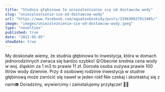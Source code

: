 ```yaml
---
title: "Studnia głębinowa to uniezależnienie się od dostawców wody"
slug: "uniezaleznienie-sie-od-dostawcow-wody"
url: "https://www.facebook.com/aquatexbeskidy/posts/319030927013405/"
image: "images/uniezaleznienie-sie-od-dostawcow-wody.jpeg"
type: "novelties"
published: true
date: "2022-05-05"
showDate: true
---
```


My doskonale wiemy, że studnia głębinowa to inwestycja, która w domach jednorodzinnych zwraca się bardzo szybko!
😲Obecnie średnia cena wody w woj. śląskim za 1 m3 to prawie 11 zł. Dorosła osoba zużywa prawie 100 litrów wody dziennie. Przy 4 osobowej rodzinie inwestycja w studnie głębinową może zwrócić się nawet w jeden rok❗️
Nie czekaj i skontaktuj się z nami☎️
Doradzimy, wywiercimy i zainstalujemy przyłącze! 🤩🤩

